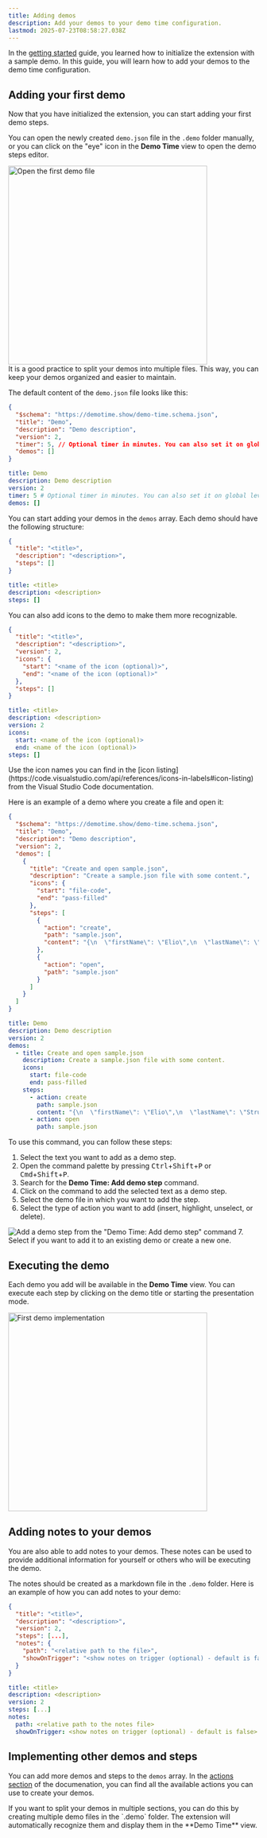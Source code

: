 ```yaml
---
title: Adding demos
description: Add your demos to your demo time configuration.
lastmod: 2025-07-23T08:58:27.038Z
---
```




In the [getting started](/getting-started/) guide, you learned how to initialize the extension with a sample demo. In this guide, you will learn how to add your demos to the demo time configuration.

## Adding your first demo

Now that you have initialized the extension, you can start adding your first demo steps.

You can open the newly created `demo.json` file in the `.demo` folder manually, or you can click on the "eye" icon in the **Demo Time** view to open the demo steps editor.

<Image class="mx-auto" src={openImage} alt="Open the first demo file" width="400" />

<Aside type="tip">
It is a good practice to split your demos into multiple files. This way, you can keep your demos organized and easier to maintain.
</Aside>

The default content of the `demo.json` file looks like this:

<Tabs syncKey="demo-file-format">
<TabItem label="JSON">

```json
{
  "$schema": "https://demotime.show/demo-time.schema.json",
  "title": "Demo",
  "description": "Demo description",
  "version": 2,
  "timer": 5, // Optional timer in minutes. You can also set it on global level with the `demoTime.timer` setting.
  "demos": []
}
```

</TabItem>
<TabItem label="YAML">

```yaml
title: Demo
description: Demo description
version: 2
timer: 5 # Optional timer in minutes. You can also set it on global level with
demos: []
```

</TabItem>
</Tabs>

You can start adding your demos in the `demos` array. Each demo should have the following structure:

<Tabs syncKey="demo-structure">
<TabItem label="JSON">

```json
{
  "title": "<title>",
  "description": "<description>",
  "steps": []
}
```

</TabItem>
<TabItem label="YAML">

```yaml
title: <title>
description: <description>
steps: []
```

</TabItem>
</Tabs>

You can also add icons to the demo to make them more recognizable.

<Tabs syncKey="demo-icons">
<TabItem label="JSON">

```json
{
  "title": "<title>",
  "description": "<description>",
  "version": 2,
  "icons": {
    "start": "<name of the icon (optional)>",
    "end": "<name of the icon (optional)>"
  },
  "steps": []
}
```

</TabItem>
<TabItem label="YAML">

```yaml
title: <title>
description: <description>
version: 2
icons:
  start: <name of the icon (optional)>
  end: <name of the icon (optional)>
steps: []
```

</TabItem>
</Tabs>

<Aside type="note">
Use the icon names you can find in the [icon listing](https://code.visualstudio.com/api/references/icons-in-labels#icon-listing) from the Visual Studio Code documentation.
</Aside>

Here is an example of a demo where you create a file and open it:

<Tabs syncKey="demo-example">
<TabItem label="JSON">

```json
{
  "$schema": "https://demotime.show/demo-time.schema.json",
  "title": "Demo",
  "description": "Demo description",
  "version": 2,
  "demos": [
    {
      "title": "Create and open sample.json",
      "description": "Create a sample.json file with some content.",
      "icons": {
        "start": "file-code",
        "end": "pass-filled"
      },
      "steps": [
        {
          "action": "create",
          "path": "sample.json",
          "content": "{\n  \"firstName\": \"Elio\",\n  \"lastName\": \"Struyf\"\n}"
        },
        {
          "action": "open",
          "path": "sample.json"
        }
      ]
    }
  ]
}
```

</TabItem>
<TabItem label="YAML">

```yaml
title: Demo
description: Demo description
version: 2
demos:
  - title: Create and open sample.json
    description: Create a sample.json file with some content.
    icons:
      start: file-code
      end: pass-filled
    steps:
      - action: create
        path: sample.json
        content: "{\n  \"firstName\": \"Elio\",\n  \"lastName\": \"Struyf\"\n}"
      - action: open
        path: sample.json
```

</TabItem>
</Tabs>

To use this command, you can follow these steps:

1. Select the text you want to add as a demo step.
2. Open the command palette by pressing <kbd>Ctrl</kbd>+<kbd>Shift</kbd>+<kbd>P</kbd> or <kbd>Cmd</kbd>+<kbd>Shift</kbd>+<kbd>P</kbd>.
3. Search for the **Demo Time: Add demo step** command.
4. Click on the command to add the selected text as a demo step.
5. Select the demo file in which you want to add the step.
6. Select the type of action you want to add (insert, highlight, unselect, or delete).
  <Image class="mx-auto" src={demoStepImage} alt="Add a demo step from the &quot;Demo Time: Add demo step&quot; command" />
7. Select if you want to add it to an existing demo or create a new one.

## Executing the demo

Each demo you add will be available in the **Demo Time** view. You can execute each step by clicking on the demo title or starting the presentation mode.

<Image class="mx-auto" src={implementationImage} alt="First demo implementation" width="400" />

## Adding notes to your demos

You are also able to add notes to your demos. These notes can be used to provide additional information for yourself or others who will be executing the demo.

The notes should be created as a markdown file in the `.demo` folder. Here is an example of how you can add notes to your demo:

<Tabs syncKey="demo-notes">
<TabItem label="JSON">

```json
{
  "title": "<title>",
  "description": "<description>",
  "version": 2,
  "steps": [...],
  "notes": {
    "path": "<relative path to the file>",
    "showOnTrigger": "<show notes on trigger (optional) - default is false>"
  }
}
```

</TabItem>
<TabItem label="YAML">

```yaml
title: <title>
description: <description>
version: 2
steps: [...]
notes:
  path: <relative path to the notes file>
  showOnTrigger: <show notes on trigger (optional) - default is false>
```

</TabItem>
</Tabs>

## Implementing other demos and steps

You can add more demos and steps to the `demos` array. In the [actions section](/actions/) of the documenation, you can find all the available actions you can use to create your demos.

<Aside type="note">
If you want to split your demos in multiple sections, you can do this by creating multiple demo files in the `.demo` folder. The extension will automatically recognize them and display them in the **Demo Time** view.
</Aside>